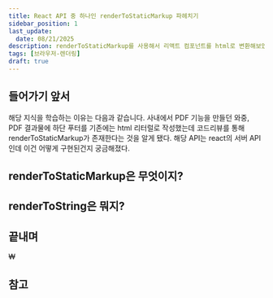 ```yaml
---
title: React API 중 하나인 renderToStaticMarkup 파헤치기
sidebar_position: 1
last_update:
  date: 08/21/2025
description: renderToStaticMarkup를 사용해서 리액트 컴포넌트를 html로 변환해보았다.
tags: [브라우저-렌더링]
draft: true
---
```


## 들어가기 앞서

해당 지식을 학습하는 이유는 다음과 같습니다.
사내에서 PDF 기능을 만들던 와중, PDF 결과물에 하단 푸터를 기존에는 html 리터럴로 작성했는데 코드리뷰를 통해 renderToStaticMarkup가 존재한다는 것을 알게 됐다. 해당 API는 react의 서버 API인데 이건 어떻게 구현된건지 궁금해졌다.

## renderToStaticMarkup은 무엇이지?

## renderToString은 뭐지?

## 끝내며

₩

## 참고
